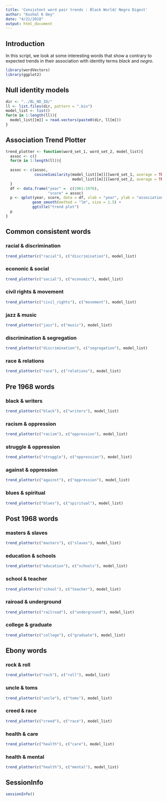 ```yaml
---
title: 'Consistent word pair trends : Black World/ Negro Digest'
author: "Kushal K Dey"
date: "4/21/2018"
output: html_document
---
```


## Introduction

In this script, we look at some interesting words that show a contrary to 
expected trends in their association with identity terms *black* and *negro*.

```r
library(wordVectors)
library(ggplot2)
```


## Null identity models

```r
dir <- "../BL_ND_ID/"
ll <- list.files(dir, pattern = ".bin")
model_list <- list()
for(m in 1:length(ll)){
  model_list[[m]] = read.vectors(paste0(dir, ll[m]))
}
```

## Association Trend Plotter 

```r
trend_plotter <- function(word_set_1, word_set_2, model_list){
  assoc <- c()
  for(m in 1:length(ll)){
  
  assoc <- c(assoc, 
             cosineSimilarity(model_list[[m]][[word_set_1, average = TRUE]], 
                              model_list[[m]][[word_set_2, average = TRUE]]))
  }
  df <- data.frame("year" =  c(1961:1976),
                   "score" = assoc)
  p <- qplot(year, score, data = df, xlab = "year", ylab = "association score") +  
            geom_smooth(method = "lm", size = 1.5) +
            ggtitle("trend plot")
  p
}
```

## Common consistent words

### racial & discrimination 

```r
trend_plotter(c("racial"), c("discrimination"), model_list)
```


### econonic & social

```r
trend_plotter(c("social"), c("economic"), model_list)
```


### civil rights & movement

```r
trend_plotter(c("civil_rights"), c("movement"), model_list)
```

### jazz & music

```r
trend_plotter(c("jazz"), c("music"), model_list)
```


### discrimination & segregation

```r
trend_plotter(c("discrimination"), c("segregation"), model_list)
```


### race & relations

```r
trend_plotter(c("race"), c("relations"), model_list)
```

## Pre 1968 words

### black &  writers

```r
trend_plotter(c("black"), c("writers"), model_list)
```

### racism & oppression

```r
trend_plotter(c("racism"), c("oppression"), model_list)
```

### struggle & oppression

```r
trend_plotter(c("struggle"), c("oppression"), model_list)
```


### against & oppression

```r
trend_plotter(c("against"), c("oppression"), model_list)
```


### blues & spiritual

```r
trend_plotter(c("blues"), c("spiritual"), model_list)
```

## Post 1968 words

### masters & slaves

```r
trend_plotter(c("masters"), c("slaves"), model_list)
```

### education & schools

```r
trend_plotter(c("education"), c("schools"), model_list)
```

### school & teacher

```r
trend_plotter(c("school"), c("teacher"), model_list)
```

### rairoad & underground

```r
trend_plotter(c("railroad"), c("underground"), model_list)
```


### college & graduate

```r
trend_plotter(c("college"), c("graduate"), model_list)
```


## Ebony words 

### rock & roll

```r
trend_plotter(c("rock"), c("roll"), model_list)
```

### uncle & toms

```r
trend_plotter(c("uncle"), c("toms"), model_list)
```

### creed & race

```r
trend_plotter(c("creed"), c("race"), model_list)
```

### health & care 

```r
trend_plotter(c("health"), c("care"), model_list)
```


### health & mental

```r
trend_plotter(c("health"), c("mental"), model_list)
```

## SessionInfo

```r
sessionInfo()
```




